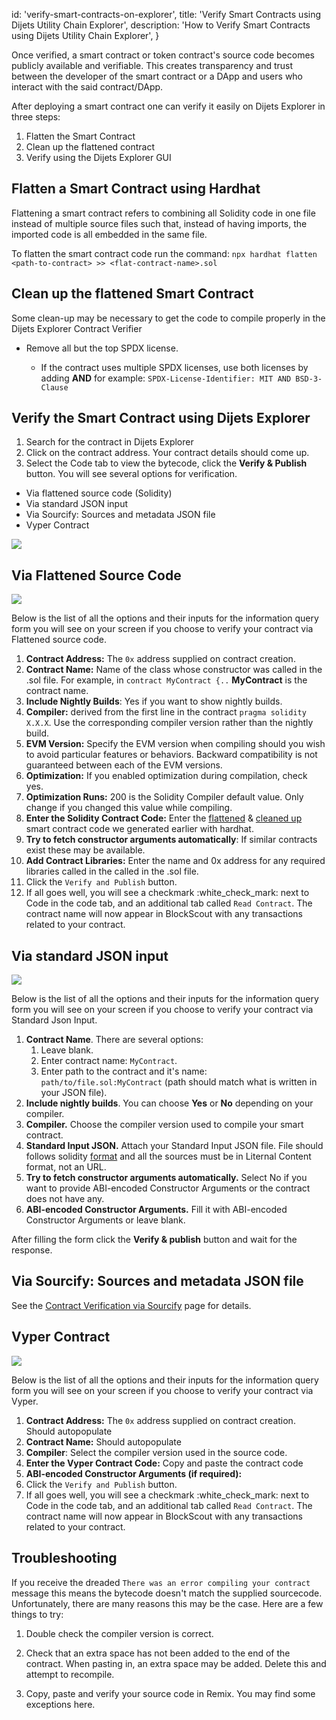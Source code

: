 
  id: 'verify-smart-contracts-on-explorer',
  title: 'Verify Smart Contracts using Dijets Utility Chain Explorer',
  description: 'How to Verify Smart Contracts using Dijets Utility Chain Explorer',
}

Once verified, a smart contract or token contract's source code becomes publicly available and verifiable. This creates transparency and trust
between the developer of the smart contract or a DApp and users who interact with the said contract/DApp.

After deploying a smart contract one can verify it easily on Dijets Explorer in three steps:

1. Flatten the Smart Contract
2. Clean up the flattened contract
3. Verify using the Dijets Explorer GUI

## Flatten a Smart Contract using Hardhat

<Admonition type="info">

  Flattening a smart contract refers to combining all Solidity code in one file instead of multiple source files such that, 
  instead of having imports, the imported code is all embedded in the same file.

  </Admonition>

To flatten the smart contract code run the command:
`npx hardhat flatten <path-to-contract> >> <flat-contract-name>.sol`

## Clean up the flattened Smart Contract

Some clean-up may be necessary to get the code to compile properly in the Dijets Explorer Contract Verifier

- Remove all but the top SPDX license.

  - If the contract uses multiple SPDX licenses, use both licenses by adding **AND** for example:
    `SPDX-License-Identifier: MIT AND BSD-3-Clause`

## Verify the Smart Contract using Dijets Explorer

1. Search for the contract in Dijets Explorer
2. Click on the contract address. Your contract details should come up.
3. Select the Code tab to view the bytecode, click the **Verify & Publish** button. You will see several options for verification.
- Via flattened source code (Solidity)
- Via standard JSON input
- Via Sourcify: Sources and metadata JSON file
- Vyper Contract

![](/docs/img/contract-verify.png)

## Via Flattened Source Code

![](/docs/img/flattened-code.png)

Below is the list of all the options and their inputs for the information query form you will see on your screen if you choose to verify your contract via Flattened source code.

1. **Contract Address:** The `0x` address supplied on contract creation.&#x20;
2. **Contract Name:** Name of the class whose constructor was called in the .sol file. For example, in `contract MyContract {..` **MyContract** is the contract name.&#x20;
3. **Include Nightly Builds**: Yes if you want to show nightly builds.
4. **Compiler:** derived from the first line in the contract `pragma solidity X.X.X`. Use the corresponding compiler version rather than the nightly build.
5. **EVM Version:** Specify the EVM version when compiling should you wish to avoid particular features or behaviors. Backward compatibility is not guaranteed between each of the EVM versions.
6. **Optimization:** If you enabled optimization during compilation, check yes.
7. **Optimization Runs:** 200 is the Solidity Compiler default value. Only change if you changed this value while compiling.
8. &#x20;**Enter the Solidity Contract Code:** Enter the [flattened](#flatten-a-smart-contract-using-hardhat) & [cleaned up](clean-up-the-flattened-smart-contract) smart contract code we generated earlier with hardhat.
9. **Try to fetch constructor arguments automatically**: If similar contracts exist these may be available.
11. **Add Contract Libraries:** Enter the name and 0x address for any required libraries called in the called in the .sol file.
12. Click the `Verify and Publish` button.
13. If all goes well, you will see a checkmark :white\_check\_mark: next to Code in the code tab, and an additional tab called `Read Contract`. The contract name will now appear in BlockScout with any transactions related to your contract.

## Via standard JSON input

![](/docs/img/standard-json.png)

Below is the list of all the options and their inputs for the information query form you will see on your screen if you choose to verify your contract via Standard Json Input.

1. **Contract Name**. There are several options:
   1. Leave blank.
   2. Enter contract name: `MyContract`.
   3. Enter path to the contract and it's name: `path/to/file.sol:MyContract` (path should match what is written in your JSON file).
2. **Include nightly builds**. You can choose **Yes** or **No** depending on your compiler.
3. **Compiler.** Choose the compiler version used to compile your smart contract.
4. **Standard Input JSON.** Attach your Standard Input JSON file. File should follows solidity [format](https://docs.soliditylang.org/en/latest/using-the-compiler.html#input-description) and all the sources must be in Liternal Content format, not an URL.
5. **Try to fetch constructor arguments automatically.** Select No if you want to provide ABI-encoded Constructor Arguments or the contract does not have any.
6. **ABI-encoded Constructor Arguments.** Fill it with ABI-encoded Constructor Arguments or leave blank.

After filling the form click the **Verify & publish** button and wait for the response.

## Via Sourcify: Sources and metadata JSON file

See the [Contract Verification via Sourcify](verify-smart-contracts-with-sourcify) page for details.

## Vyper Contract

![](/docs/img/vyper.png)

Below is the list of all the options and their inputs for the information query form you will see on your screen if you choose to verify your contract via Vyper.

1. **Contract Address:** The `0x` address supplied on contract creation. Should autopopulate
2. **Contract Name:** Should autopopulate
3. **Compiler**: Select the compiler version used in the source code.
4. **Enter the Vyper Contract Code:** Copy and paste the contract code
5. **ABI-encoded Constructor Arguments (if required):**
6. Click the `Verify and Publish` button.
7. If all goes well, you will see a checkmark :white\_check\_mark: next to Code in the code tab, and an additional tab called `Read Contract`. The contract name will now appear in BlockScout with any transactions related to your contract.

## Troubleshooting

If you receive the dreaded `There was an error compiling your contract` message this means the bytecode doesn't match the supplied sourcecode. Unfortunately, there are many reasons this may be the case. Here are a few things to try:

1. Double check the compiler version is correct.

2. Check that an extra space has not been added to the end of the contract. When pasting in, an extra space may be added. Delete this and attempt to recompile.

3. Copy, paste and verify your source code in Remix. You may find some exceptions here.



